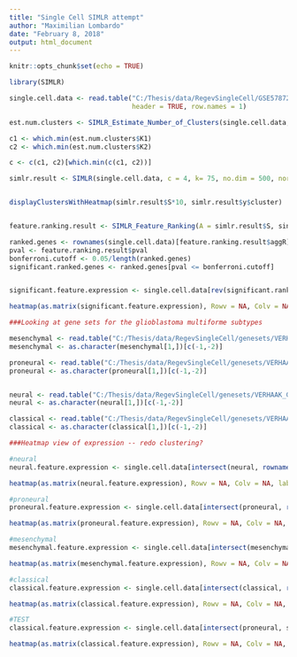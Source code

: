 ```yaml
---
title: "Single Cell SIMLR attempt"
author: "Maximilian Lombardo"
date: "February 8, 2018"
output: html_document
---
```


```r
knitr::opts_chunk$set(echo = TRUE)
```

```r
library(SIMLR)
```


```r
single.cell.data <- read.table("C:/Thesis/data/RegevSingleCell/GSE57872_GBM_data_matrix.txt", sep = '\t',
                               header = TRUE, row.names = 1)

est.num.clusters <- SIMLR_Estimate_Number_of_Clusters(single.cell.data, NUMC = 2:10)

c1 <- which.min(est.num.clusters$K1)
c2 <- which.min(est.num.clusters$K2)

c <- c(c1, c2)[which.min(c(c1, c2))]

simlr.result <- SIMLR(single.cell.data, c = 4, k= 75, no.dim = 500, normalize = FALSE)


displayClustersWithHeatmap(simlr.result$S*10, simlr.result$y$cluster)


feature.ranking.result <- SIMLR_Feature_Ranking(A = simlr.result$S, single.cell.data)

ranked.genes <- rownames(single.cell.data)[feature.ranking.result$aggR]
pval <- feature.ranking.result$pval
bonferroni.cutoff <- 0.05/length(ranked.genes)
significant.ranked.genes <- ranked.genes[pval <= bonferroni.cutoff]


significant.feature.expression <- single.cell.data[rev(significant.ranked.genes),rev(order(simlr.result$y$cluster))]

heatmap(as.matrix(significant.feature.expression), Rowv = NA, Colv = NA, labCol = simlr.result$y$cluster[rev(order(simlr.result$y$cluster))])
```


```r
###Looking at gene sets for the glioblastoma multiforme subtypes

mesenchymal <- read.table("C:/Thesis/data/RegevSingleCell/genesets/VERHAAK_GLIOBLASTOMA_MESENCHYMAL.gmt", sep = "\t", stringsAsFactors = FALSE)
mesenchymal <- as.character(mesenchymal[1,])[c(-1,-2)]

proneural <- read.table("C:/Thesis/data/RegevSingleCell/genesets/VERHAAK_GLIOBLASTOMA_PRONEURAL.gmt", sep = "\t", stringsAsFactors = FALSE)
proneural <- as.character(proneural[1,])[c(-1,-2)]


neural <- read.table("C:/Thesis/data/RegevSingleCell/genesets/VERHAAK_GLIOBLASTOMA_NEURAL.gmt", sep = "\t", stringsAsFactors = FALSE)
neural <- as.character(neural[1,])[c(-1,-2)]

classical <- read.table("C:/Thesis/data/RegevSingleCell/genesets/VERHAAK_GLIOBLASTOMA_CLASSICAL.gmt", sep = "\t", stringsAsFactors = FALSE)
classical <- as.character(classical[1,])[c(-1,-2)]

```

```r
###Heatmap view of expression -- redo clustering?

#neural
neural.feature.expression <- single.cell.data[intersect(neural, rownames(single.cell.data)),rev(order(simlr.result$y$cluster))]

heatmap(as.matrix(neural.feature.expression), Rowv = NA, Colv = NA, labCol = simlr.result$y$cluster[rev(order(simlr.result$y$cluster))])

#proneural
proneural.feature.expression <- single.cell.data[intersect(proneural, rownames(single.cell.data)),rev(order(simlr.result$y$cluster))]

heatmap(as.matrix(proneural.feature.expression), Rowv = NA, Colv = NA, labCol = simlr.result$y$cluster[rev(order(simlr.result$y$cluster))])

#mesenchymal
mesenchymal.feature.expression <- single.cell.data[intersect(mesenchymal, rownames(single.cell.data)),rev(order(simlr.result$y$cluster))]

heatmap(as.matrix(mesenchymal.feature.expression), Rowv = NA, Colv = NA, labCol = simlr.result$y$cluster[rev(order(simlr.result$y$cluster))])

#classical
classical.feature.expression <- single.cell.data[intersect(classical, rownames(single.cell.data)),rev(order(simlr.result$y$cluster))]

heatmap(as.matrix(classical.feature.expression), Rowv = NA, Colv = NA, labCol = simlr.result$y$cluster[rev(order(simlr.result$y$cluster))])

#TEST
classical.feature.expression <- single.cell.data[intersect(proneural, significant.ranked.genes),rev(order(simlr.result$y$cluster))]

heatmap(as.matrix(classical.feature.expression), Rowv = NA, Colv = NA, labCol = simlr.result$y$cluster[rev(order(simlr.result$y$cluster))])


```

